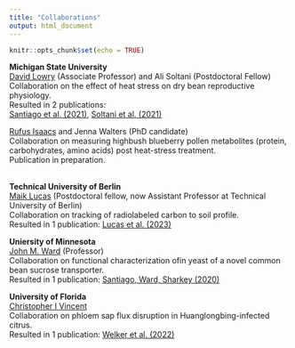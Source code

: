 ```yaml
---
title: "Collaborations"
output: html_document
---
```


```r
knitr::opts_chunk$set(echo = TRUE)
```

**Michigan State University** <br>
[David Lowry](https://directory.natsci.msu.edu/Directory/Profiles/Person/102338) (Associate Professor) and Ali Soltani (Postdoctoral Fellow) <br>
Collaboration on the effect of heat stress on dry bean reproductive physiology. <br>
Resulted in 2 publications: <br>
[Santiago et al. (2021)](https://onlinelibrary.wiley.com/doi/full/10.1111/pce.14057),
[Soltani et al. (2021)](https://link.springer.com/article/10.1186/s12870-021-02837-6)
<br>

[Rufus Isaacs](https://www.canr.msu.edu/people/rufus_isaacs) and Jenna Walters (PhD candidate) <br>
Collaboration on measuring highbush blueberry pollen metabolites (protein, carbohydrates, amino acids) post heat-stress treatment. <br>
Publication in preparation. <br>
<br>

**Technical University of Berlin** <br>
[Maik Lucas](https://www.tu.berlin/en/boku/about/maik-lucas) (Postdoctoral fellow, now Assistant Professor at Technical University of Berlin) <br>
Collaboration on tracking of radiolabeled carbon to soil profile.  <br>
Resulted in 1 publication: [Lucas et al. (2023)](https://nph.onlinelibrary.wiley.com/doi/full/10.1111/nph.19159)
<br>

**Uniersity of Minnesota** <br>
[John M. Ward](https://cbs.umn.edu/directory/john-m-ward) (Professor) <br>
Collaboration on functional characterization ofin yeast of a novel common bean sucrose transporter. <br>
Resulted in 1 publication: [Santiago, Ward, Sharkey (2020)](https://onlinelibrary.wiley.com/doi/full/10.1002/pld3.260)
<br>

**University of Florida** <br>
[Christopher I Vincent](https://crec.ifas.ufl.edu/people/faculty/christopher-vincent/) <br>
Collaboration on phloem sap flux disruption in Huanglongbing-infected citrus. <br>
Resulted in 1 publication: [Welker et al. (2022)](https://academic.oup.com/treephys/article/42/2/379/6382532)